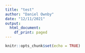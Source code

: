```yaml
---
title: "test"
author: "Daniel Ownby"
date: "12/11/2021"
output:
  html_document:
    df_print: paged
---
```


```r
knitr::opts_chunk$set(echo = TRUE)
```

```r

```

